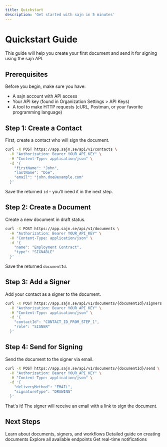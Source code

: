 ```yaml
---
title: Quickstart
description: 'Get started with sajn in 5 minutes'
---
```


# Quickstart Guide

This guide will help you create your first document and send it for signing using the sajn API.

## Prerequisites

Before you begin, make sure you have:

- A sajn account with API access
- Your API key (found in Organization Settings > API Keys)
- A tool to make HTTP requests (cURL, Postman, or your favorite programming language)

## Step 1: Create a Contact

First, create a contact who will sign the document.

```bash
curl -X POST https://app.sajn.se/api/v1/contacts \
  -H "Authorization: Bearer YOUR_API_KEY" \
  -H "Content-Type: application/json" \
  -d '{
    "firstName": "John",
    "lastName": "Doe",
    "email": "john.doe@example.com"
  }'
```

Save the returned `id` - you'll need it in the next step.

## Step 2: Create a Document

Create a new document in draft status.

```bash
curl -X POST https://app.sajn.se/api/v1/documents \
  -H "Authorization: Bearer YOUR_API_KEY" \
  -H "Content-Type: application/json" \
  -d '{
    "name": "Employment Contract",
    "type": "SIGNABLE"
  }'
```

Save the returned `documentId`.

## Step 3: Add a Signer

Add your contact as a signer to the document.

```bash
curl -X POST https://app.sajn.se/api/v1/documents/{documentId}/signers \
  -H "Authorization: Bearer YOUR_API_KEY" \
  -H "Content-Type: application/json" \
  -d '{
    "contactId": "CONTACT_ID_FROM_STEP_1",
    "role": "SIGNER"
  }'
```

## Step 4: Send for Signing

Send the document to the signer via email.

```bash
curl -X POST https://app.sajn.se/api/v1/documents/{documentId}/send \
  -H "Authorization: Bearer YOUR_API_KEY" \
  -H "Content-Type: application/json" \
  -d '{
    "deliveryMethod": "EMAIL",
    "signatureType": "DRAWING"
  }'
```

That's it! The signer will receive an email with a link to sign the document.

## Next Steps

<CardGroup cols={2}>
  <Card title="Core Concepts" icon="lightbulb" href="/concepts/documents">
    Learn about documents, signers, and workflows
  </Card>
  <Card title="Create Document Guide" icon="file" href="/guides/create-document">
    Detailed guide on creating documents
  </Card>
  <Card title="API Reference" icon="code" href="/api-reference/introduction">
    Explore all available endpoints
  </Card>
  <Card title="Webhooks" icon="webhook" href="/guides/webhooks">
    Get real-time notifications
  </Card>
</CardGroup>
